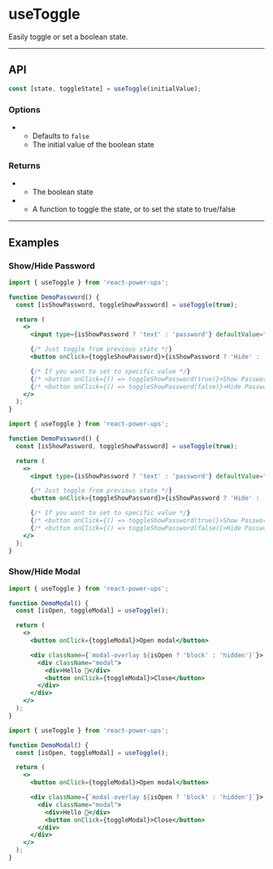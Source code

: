 


# useToggle

Easily toggle or set a boolean state.

<hr className="custom-hr" />

## API

```js
const [state, toggleState] = useToggle(initialValue);
```

### Options

- <Param name="initialValue" type="boolean" isRequired={false} />

  - Defaults to `false`
  - The initial value of the boolean state

### Returns

- <Param name="state" type="boolean" />

  - The boolean state

- <Param name="toggleState" type="(nextValue?: any) => void" />

  - A function to toggle the state, or to set the state to true/false

<hr className="custom-hr" />

## Examples

### Show/Hide Password

<BrowserWindow>
  <DemoPassword />
</BrowserWindow>

<Tabs>
<TabItem value="JS" label="JS">

```jsx
import { useToggle } from 'react-power-ups';

function DemoPassword() {
  const [isShowPassword, toggleShowPassword] = useToggle(true);

  return (
    <>
      <input type={isShowPassword ? 'text' : 'password'} defaultValue="abc123" />

      {/* Just toggle from previous state */}
      <button onClick={toggleShowPassword}>{isShowPassword ? 'Hide' : 'Show'} Password</button>

      {/* If you want to set to specific value */}
      {/* <button onClick={() => toggleShowPassword(true)}>Show Password</button> */}
      {/* <button onClick={() => toggleShowPassword(false)}>Hide Password</button> */}
    </>
  );
}
```

</TabItem>
<TabItem value="TS" label="TS" default>

```jsx
import { useToggle } from 'react-power-ups';

function DemoPassword() {
  const [isShowPassword, toggleShowPassword] = useToggle(true);

  return (
    <>
      <input type={isShowPassword ? 'text' : 'password'} defaultValue="abc123" />

      {/* Just toggle from previous state */}
      <button onClick={toggleShowPassword}>{isShowPassword ? 'Hide' : 'Show'} Password</button>

      {/* If you want to set to specific value */}
      {/* <button onClick={() => toggleShowPassword(true)}>Show Password</button> */}
      {/* <button onClick={() => toggleShowPassword(false)}>Hide Password</button> */}
    </>
  );
}
```

</TabItem>
</Tabs>

### Show/Hide Modal

<BrowserWindow>
  <DemoModal />
</BrowserWindow>

<Tabs>
<TabItem value="JS" label="JS">

```jsx
import { useToggle } from 'react-power-ups';

function DemoModal() {
  const [isOpen, toggleModal] = useToggle();

  return (
    <>
      <button onClick={toggleModal}>Open modal</button>

      <div className={`modal-overlay ${isOpen ? 'block' : 'hidden'}`}>
        <div className="modal">
          <div>Hello 👋</div>
          <button onClick={toggleModal}>Close</button>
        </div>
      </div>
    </>
  );
}
```

</TabItem>
<TabItem value="TS" label="TS" default>

```jsx
import { useToggle } from 'react-power-ups';

function DemoModal() {
  const [isOpen, toggleModal] = useToggle();

  return (
    <>
      <button onClick={toggleModal}>Open modal</button>

      <div className={`modal-overlay ${isOpen ? 'block' : 'hidden'}`}>
        <div className="modal">
          <div>Hello 👋</div>
          <button onClick={toggleModal}>Close</button>
        </div>
      </div>
    </>
  );
}
```

</TabItem>
</Tabs>
